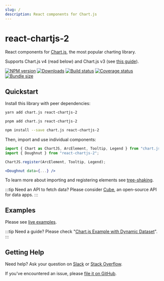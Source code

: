 ```yaml
---
slug: /
description: React components for Chart.js
---
```



# react-chartjs-2

<Logo className='logo' width={150} height={150} />

React components for [Chart.js](https://www.chartjs.org), the most popular charting library.

Supports Chart.js v4 (read below) and Chart.js v3 (see [this guide](/docs/chartjs-v3)).

[![NPM version][npm]][npm-url]
[![Downloads][downloads]][downloads-url]
[![Build status][build]][build-url]
[![Coverage status][coverage]][coverage-url]
[![Bundle size][size]][size-url]

[npm]: https://img.shields.io/npm/v/react-chartjs-2.svg
[npm-url]: https://www.npmjs.com/package/react-chartjs-2

[downloads]: https://img.shields.io/npm/dm/react-chartjs-2.svg
[downloads-url]: https://www.npmjs.com/package/react-chartjs-2

[build]: https://img.shields.io/github/actions/workflow/status/reactchartjs/react-chartjs-2/ci.yml?branch=master
[build-url]: https://github.com/reactchartjs/react-chartjs-2/actions

[coverage]: https://img.shields.io/codecov/c/github/reactchartjs/react-chartjs-2.svg
[coverage-url]: https://app.codecov.io/gh/reactchartjs/react-chartjs-2

[size]: https://img.shields.io/bundlephobia/minzip/react-chartjs-2
[size-url]: https://bundlephobia.com/package/react-chartjs-2

## Quickstart

Install this library with peer dependencies:

<Tabs>
  <TabItem value="yarn" default>

  ```bash
  yarn add chart.js react-chartjs-2
  ```

  </TabItem>
  <TabItem value="pnpm">

  ```bash
  pnpm add chart.js react-chartjs-2
  ```

  </TabItem>
  <TabItem value="npm">

  ```bash
  npm install --save chart.js react-chartjs-2
  ```

  </TabItem>
</Tabs>

Then, import and use individual components:

```jsx
import { Chart as ChartJS, ArcElement, Tooltip, Legend } from "chart.js";
import { Doughnut } from "react-chartjs-2";

ChartJS.register(ArcElement, Tooltip, Legend);

<Doughnut data={...} />
```

To learn more about importing and registering elements see [tree-shaking](https://react-chartjs-2.js.org/docs/migration-to-v4/#tree-shaking).

:::tip Need an API to fetch data?
Please consider [Cube](https://cube.dev/?ref=eco-react-chartjs), an open-source API for data apps.
:::

## Examples

Please see [live examples](/examples).

:::tip Need a guide?
Please check "[Chart.js Example with Dynamic Dataset](https://cube.dev/blog/chart-js-example-with-dynamic-dataset/?ref=eco-react-chartjs)".
:::

## Getting Help

Need help? Ask your question on [Slack](https://slack.cube.dev/?ref=eco-react-chartjs) or [Stack Overflow](https://stackoverflow.com/questions/tagged/react-chartjs-2).

If you've encountered an issue, please [file it on GitHub](https://github.com/reactchartjs/react-chartjs-2/issues).

